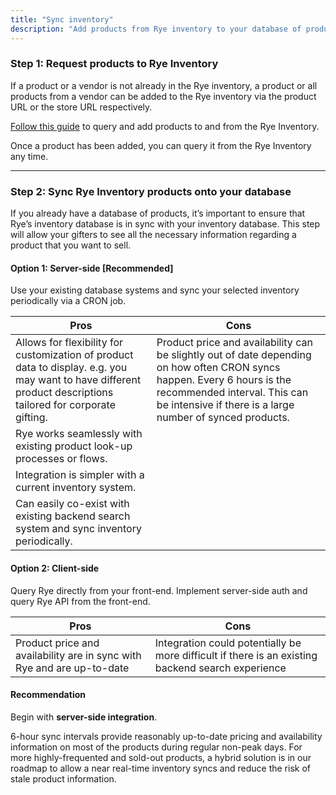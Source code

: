 ```yaml
---
title: "Sync inventory"
description: "Add products from Rye inventory to your database of products."
---
```


### Step 1: Request products to Rye Inventory

If a product or a vendor is not already in the Rye inventory, a product or all products from a vendor can be added to the Rye inventory via the product URL or the store URL respectively.

[Follow this guide](/docs/products-api-overview) to query and add products to and from the Rye Inventory. 

Once a product has been added, you can query it from the Rye Inventory any time.

  
---

  
### Step 2: Sync Rye Inventory products onto your database

If you already have a database of products, it’s important to ensure that Rye’s inventory database is in sync with your inventory database. This step will allow your gifters to see all the necessary information regarding a product that you want to sell.

  
#### Option 1: Server-side \[Recommended\]

Use your existing database systems and sync your selected inventory periodically via a CRON job.

| Pros                                                                                                                                                          | Cons                                                                                                                                                                                                                 |
| ------------------------------------------------------------------------------------------------------------------------------------------------------------- | -------------------------------------------------------------------------------------------------------------------------------------------------------------------------------------------------------------------- |
| Allows for flexibility for customization of product data to display. e.g. you may want to have different product descriptions tailored for corporate gifting. | Product price and availability can be slightly out of date depending on how often CRON syncs happen. Every 6 hours is the recommended interval. This can be intensive if there is a large number of synced products. |
| Rye works seamlessly with existing product look-up processes or flows.                                                                                        |                                                                                                                                                                                                                      |
| Integration is simpler with a current inventory system.                                                                                                       |                                                                                                                                                                                                                      |
| Can easily co-exist with existing backend search system and sync inventory periodically.                                                                      |                                                                                                                                                                                                                      |

  
#### Option 2: Client-side

Query Rye directly from your front-end. Implement server-side auth and query Rye API from the front-end.

| Pros                                                                   | Cons                                                                                              |
| ---------------------------------------------------------------------- | ------------------------------------------------------------------------------------------------- |
| Product price and availability are in sync with Rye and are up-to-date | Integration could potentially be more difficult if there is an existing backend search experience |

  
#### Recommendation

Begin with **server-side integration**.

6-hour sync intervals provide reasonably up-to-date pricing and availability information on most of the products during regular non-peak days. For more highly-frequented and sold-out products, a hybrid solution is in our roadmap to allow a near real-time inventory syncs and reduce the risk of stale product information.